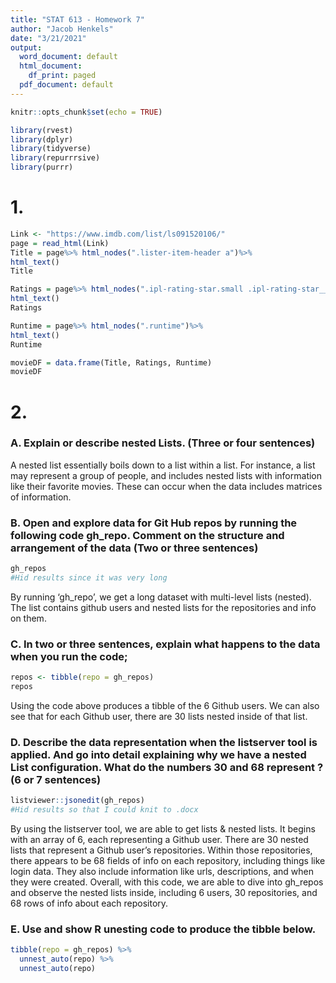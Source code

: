 ```yaml
---
title: "STAT 613 - Homework 7"
author: "Jacob Henkels"
date: "3/21/2021"
output:
  word_document: default
  html_document:
    df_print: paged
  pdf_document: default
---
```


```r
knitr::opts_chunk$set(echo = TRUE)
```

```r
library(rvest)
library(dplyr)
library(tidyverse)
library(repurrrsive)
library(purrr)
```

# 1. 

```r
Link <- "https://www.imdb.com/list/ls091520106/"
page = read_html(Link)
Title = page%>% html_nodes(".lister-item-header a")%>%
html_text()
Title
```

```r
Ratings = page%>% html_nodes(".ipl-rating-star.small .ipl-rating-star__rating")%>%
html_text()
Ratings
```

```r
Runtime = page%>% html_nodes(".runtime")%>%
html_text()
Runtime
```

```r
movieDF = data.frame(Title, Ratings, Runtime)
movieDF
```


\pagebreak
# 2. 
### A. Explain or describe nested Lists.  (Three or four sentences)

A nested list essentially boils down to a list within a list. For instance, a list may represent a group of people, and includes nested lists with information like their favorite movies. These can occur when the data includes matrices of information. 

### B. Open and explore data for Git Hub repos by running the following code gh_repo.  Comment on the structure and arrangement of the data (Two or three sentences)

```r
gh_repos
#Hid results since it was very long
```

By running 'gh_repo', we get a long dataset with multi-level lists (nested). The list contains github users and nested lists for the repositories and info on them.


### C. In two or three sentences, explain what happens to the data when you run the code;

```r
repos <- tibble(repo = gh_repos)
repos
```

Using the code above produces a tibble of the 6 Github users. We can also see that for each Github user, there are 30 lists nested inside of that list.

### D. Describe the data representation when the listserver tool is applied. And go into detail explaining why we have a nested List configuration. What do the numbers 30 and 68 represent ? (6 or 7 sentences)

```r
listviewer::jsonedit(gh_repos)
#Hid results so that I could knit to .docx
```

By using the listserver tool, we are able to get lists & nested lists. It begins with an array of 6, each representing a Github user. There are 30 nested lists that represent a Github user's repositories. Within those repositories, there appears to be 68 fields of info on each repository, including things like login data. They also include information like urls, descriptions, and when they were created. Overall, with this code, we are able to dive into gh_repos and observe the nested lists inside, including 6 users, 30 repositories, and 68 rows of info about each repository. 

### E. Use and show R unesting code to produce the tibble below.

```r
tibble(repo = gh_repos) %>%
  unnest_auto(repo) %>%
  unnest_auto(repo)
```









